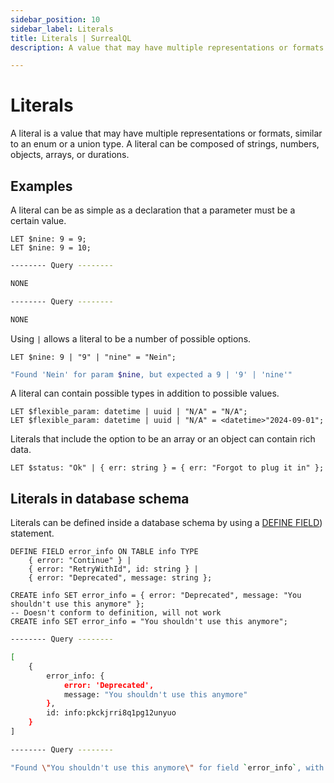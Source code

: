 ```yaml
---
sidebar_position: 10
sidebar_label: Literals
title: Literals | SurrealQL
description: A value that may have multiple representations or formats.

---
```


# Literals

A literal is a value that may have multiple representations or formats, similar to an enum or a union type. A literal can be composed of strings, numbers, objects, arrays, or durations.

## Examples

A literal can be as simple as a declaration that a parameter must be a certain value.

```surql
LET $nine: 9 = 9;
LET $nine: 9 = 10;
```

```bash title="Response"
-------- Query --------

NONE

-------- Query --------

NONE
```

Using `|` allows a literal to be a number of possible options.

```surql
LET $nine: 9 | "9" | "nine" = "Nein";
```

```bash title="Response"
"Found 'Nein' for param $nine, but expected a 9 | '9' | 'nine'"
```

A literal can contain possible types in addition to possible values.

```surql
LET $flexible_param: datetime | uuid | "N/A" = "N/A";
LET $flexible_param: datetime | uuid | "N/A" = <datetime>"2024-09-01";
```

Literals that include the option to be an array or an object can contain rich data.

```surql
LET $status: "Ok" | { err: string } = { err: "Forgot to plug it in" };
```

## Literals in database schema

Literals can be defined inside a database schema by using a [DEFINE FIELD](/docs/surrealdb/surrealql/statements/define/field)) statement.

```surql
DEFINE FIELD error_info ON TABLE info TYPE 
    { error: "Continue" } | 
    { error: "RetryWithId", id: string } |
    { error: "Deprecated", message: string };

CREATE info SET error_info = { error: "Deprecated", message: "You shouldn't use this anymore" };
-- Doesn't conform to definition, will not work
CREATE info SET error_info = "You shouldn't use this anymore";
```

```bash title="Response"
-------- Query --------

[
	{
		error_info: {
			error: 'Deprecated',
			message: "You shouldn't use this anymore"
		},
		id: info:pkckjrri8q1pg12unyuo
	}
]

-------- Query --------

"Found \"You shouldn't use this anymore\" for field `error_info`, with record `info:dq375w4lv02aj2dj7122`, but expected a { error: 'Continue' } | { error: 'RetryWithId', id: string } | { error: 'Deprecated', message: string }"
```